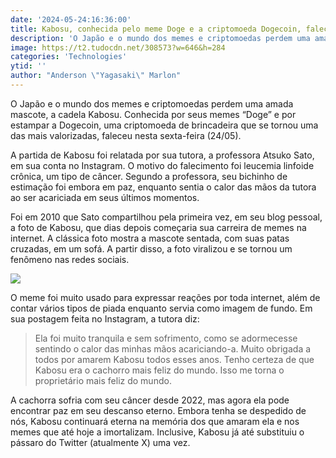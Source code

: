 ```yaml
---
date: '2024-05-24:16:36:00'
title: Kabosu, conhecida pelo meme Doge e a criptomoeda Dogecoin, faleceu aos 18 anos
description: 'O Japão e o mundo dos memes e criptomoedas perdem uma amada mascote, a cadela Kabosu. Conhecida por seus memes “Doge” e por estampar a Dogecoin, uma criptomoeda de brincadeira que se tornou uma das mais valorizadas, faleceu nesta sexta-feira (24/05).'
image: https://t2.tudocdn.net/308573?w=646&h=284
categories: 'Technologies'
ytid: ''
author: "Anderson \"Yagasaki\" Marlon"
---
```


O Japão e o mundo dos memes e criptomoedas perdem uma amada mascote, a cadela Kabosu. Conhecida por seus memes “Doge” e por estampar a Dogecoin, uma criptomoeda de brincadeira que se tornou uma das mais valorizadas, faleceu nesta sexta-feira (24/05).

A partida de Kabosu foi relatada por sua tutora, a professora Atsuko Sato, em sua conta no Instagram. O motivo do falecimento foi leucemia linfoide crônica, um tipo de câncer. Segundo a professora, seu bichinho de estimação foi embora em paz, enquanto sentia o calor das mãos da tutora ao ser acariciada em seus últimos momentos.

Foi em 2010 que Sato compartilhou pela primeira vez, em seu blog pessoal, a foto de Kabosu, que dias depois começaria sua carreira de memes na internet. A clássica foto mostra a mascote sentada, com suas patas cruzadas, em um sofá. A partir disso, a foto viralizou e se tornou um fenômeno nas redes sociais.

![](https://t2.tudocdn.net/712970?w=640&h=480)

O meme foi muito usado para expressar reações por toda internet, além de contar vários tipos de piada enquanto servia como imagem de fundo. Em sua postagem feita no Instagram, a tutora diz:

>  Ela foi muito tranquila e sem sofrimento, como se adormecesse sentindo o calor das minhas mãos acariciando-a. Muito obrigada a todos por amarem Kabosu todos esses anos. Tenho certeza de que Kabosu era o cachorro mais feliz do mundo. Isso me torna o proprietário mais feliz do mundo.

A cachorra sofria com seu câncer desde 2022, mas agora ela pode encontrar paz em seu descanso eterno. Embora tenha se despedido de nós, Kabosu continuará eterna na memória dos que amaram ela e nos memes que até hoje a imortalizam. Inclusive, Kabosu já até substituiu o pássaro do Twitter (atualmente X) uma vez.
